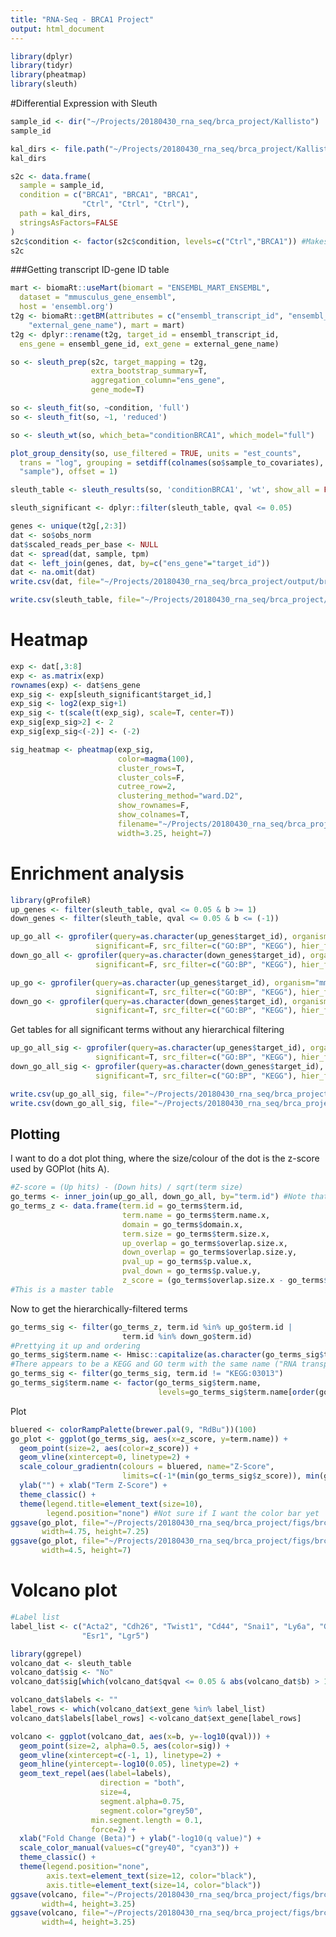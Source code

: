 ```yaml
---
title: "RNA-Seq - BRCA1 Project"
output: html_document
---
```


```r
library(dplyr)
library(tidyr)
library(pheatmap)
library(sleuth)
```

#Differential Expression with Sleuth

```r
sample_id <- dir("~/Projects/20180430_rna_seq/brca_project/Kallisto")
sample_id
```

```r
kal_dirs <- file.path("~/Projects/20180430_rna_seq/brca_project/Kallisto", sample_id)
kal_dirs
```

```r
s2c <- data.frame(
  sample = sample_id,
  condition = c("BRCA1", "BRCA1", "BRCA1",
                "Ctrl", "Ctrl", "Ctrl"),
  path = kal_dirs,
  stringsAsFactors=FALSE
)
s2c$condition <- factor(s2c$condition, levels=c("Ctrl","BRCA1")) #Makes ctrl intercept
s2c
```

###Getting transcript ID-gene ID table
```r
mart <- biomaRt::useMart(biomart = "ENSEMBL_MART_ENSEMBL",
  dataset = "mmusculus_gene_ensembl",
  host = 'ensembl.org')
t2g <- biomaRt::getBM(attributes = c("ensembl_transcript_id", "ensembl_gene_id",
    "external_gene_name"), mart = mart)
t2g <- dplyr::rename(t2g, target_id = ensembl_transcript_id,
  ens_gene = ensembl_gene_id, ext_gene = external_gene_name)
```

```r
so <- sleuth_prep(s2c, target_mapping = t2g,
                  extra_bootstrap_summary=T, 
                  aggregation_column="ens_gene",
                  gene_mode=T)
```

```r
so <- sleuth_fit(so, ~condition, 'full')
so <- sleuth_fit(so, ~1, 'reduced')
```

```r
so <- sleuth_wt(so, which_beta="conditionBRCA1", which_model="full")
```

```r
plot_group_density(so, use_filtered = TRUE, units = "est_counts",
  trans = "log", grouping = setdiff(colnames(so$sample_to_covariates),
  "sample"), offset = 1)
```

```r
sleuth_table <- sleuth_results(so, 'conditionBRCA1', 'wt', show_all = FALSE)
```

```r
sleuth_significant <- dplyr::filter(sleuth_table, qval <= 0.05)
```

```r
genes <- unique(t2g[,2:3])
dat <- so$obs_norm
dat$scaled_reads_per_base <- NULL
dat <- spread(dat, sample, tpm)
dat <- left_join(genes, dat, by=c("ens_gene"="target_id"))
dat <- na.omit(dat)
write.csv(dat, file="~/Projects/20180430_rna_seq/brca_project/output/brca_tpm_expression.csv", row.names=F)
```

```r
write.csv(sleuth_table, file="~/Projects/20180430_rna_seq/brca_project/output/de_brca_results.csv")
```

# Heatmap
```r
exp <- dat[,3:8]
exp <- as.matrix(exp)
rownames(exp) <- dat$ens_gene
exp_sig <- exp[sleuth_significant$target_id,]
exp_sig <- log2(exp_sig+1)
exp_sig <- t(scale(t(exp_sig), scale=T, center=T))
exp_sig[exp_sig>2] <- 2
exp_sig[exp_sig<(-2)] <- (-2)

sig_heatmap <- pheatmap(exp_sig,
                        color=magma(100),
                        cluster_rows=T,
                        cluster_cols=F,
                        cutree_row=2,
                        clustering_method="ward.D2",
                        show_rownames=F,
                        show_colnames=T,
                        filename="~/Projects/20180430_rna_seq/brca_project/figs/heatmap.png",
                        width=3.25, height=7)
```


# Enrichment analysis

```r
library(gProfileR)
up_genes <- filter(sleuth_table, qval <= 0.05 & b >= 1)
down_genes <- filter(sleuth_table, qval <= 0.05 & b <= (-1))
```

```r
up_go_all <- gprofiler(query=as.character(up_genes$target_id), organism="mmusculus",
                   significant=F, src_filter=c("GO:BP", "KEGG"), hier_filtering="none")
down_go_all <- gprofiler(query=as.character(down_genes$target_id), organism="mmusculus",
                   significant=F, src_filter=c("GO:BP", "KEGG"), hier_filtering="none")

up_go <- gprofiler(query=as.character(up_genes$target_id), organism="mmusculus",
                   significant=T, src_filter=c("GO:BP", "KEGG"), hier_filtering="moderate")
down_go <- gprofiler(query=as.character(down_genes$target_id), organism="mmusculus",
                   significant=T, src_filter=c("GO:BP", "KEGG"), hier_filtering="moderate")
```

Get tables for all significant terms without any hierarchical filtering
```r
up_go_all_sig <- gprofiler(query=as.character(up_genes$target_id), organism="mmusculus",
                   significant=T, src_filter=c("GO:BP", "KEGG"), hier_filtering="none")
down_go_all_sig <- gprofiler(query=as.character(down_genes$target_id), organism="mmusculus",
                   significant=T, src_filter=c("GO:BP", "KEGG"), hier_filtering="none")

write.csv(up_go_all_sig, file="~/Projects/20180430_rna_seq/brca_project/output/go_up_all_sig_terms.csv")
write.csv(down_go_all_sig, file="~/Projects/20180430_rna_seq/brca_project/output/go_down_all_sig_terms.csv")
```

## Plotting
I want to do a dot plot thing, where the size/colour of the dot is the z-score used by GOPlot (hits A).
```r
#Z-score = (Up hits) - (Down hits) / sqrt(term size)
go_terms <- inner_join(up_go_all, down_go_all, by="term.id") #Note that we lose a couple IDs
go_terms_z <- data.frame(term.id = go_terms$term.id,
                         term.name = go_terms$term.name.x,
                         domain = go_terms$domain.x,
                         term.size = go_terms$term.size.x,
                         up_overlap = go_terms$overlap.size.x,
                         down_overlap = go_terms$overlap.size.y,
                         pval_up = go_terms$p.value.x,
                         pval_down = go_terms$p.value.y,
                         z_score = (go_terms$overlap.size.x - go_terms$overlap.size.y) / sqrt(go_terms$term.size.x))
#This is a master table
```

Now to get the hierarchically-filtered terms
```r
go_terms_sig <- filter(go_terms_z, term.id %in% up_go$term.id |
                         term.id %in% down_go$term.id)
#Prettying it up and ordering
go_terms_sig$term.name <- Hmisc::capitalize(as.character(go_terms_sig$term.name))
#There appears to be a KEGG and GO term with the same name ("RNA transport"). I'm going to get rid of the KEGG term
go_terms_sig <- filter(go_terms_sig, term.id != "KEGG:03013")
go_terms_sig$term.name <- factor(go_terms_sig$term.name, 
                                 levels=go_terms_sig$term.name[order(go_terms_sig$z_score)])
```

Plot
```r
bluered <- colorRampPalette(brewer.pal(9, "RdBu"))(100)
go_plot <- ggplot(go_terms_sig, aes(x=z_score, y=term.name)) +
  geom_point(size=2, aes(color=z_score)) +
  geom_vline(xintercept=0, linetype=2) +
  scale_colour_gradientn(colours = bluered, name="Z-Score",
                         limits=c(-1*(min(go_terms_sig$z_score)), min(go_terms_sig$z_score))) + #Hack to zero-center gradient
  ylab("") + xlab("Term Z-Score") +
  theme_classic() +
  theme(legend.title=element_text(size=10),
        legend.position="none") #Not sure if I want the color bar yet
ggsave(go_plot, file="~/Projects/20180430_rna_seq/brca_project/figs/brca_go_plot.pdf",
       width=4.75, height=7.25)
ggsave(go_plot, file="~/Projects/20180430_rna_seq/brca_project/figs/brca_go_plot.png",
       width=4.5, height=7)
```

# Volcano plot

```r
#Label list
label_list <- c("Acta2", "Cdh26", "Twist1", "Cd44", "Snai1", "Ly6a", "Greb1",
                "Esr1", "Lgr5")
```


```r
library(ggrepel)
volcano_dat <- sleuth_table
volcano_dat$sig <- "No"
volcano_dat$sig[which(volcano_dat$qval <= 0.05 & abs(volcano_dat$b) > 1)] <- "Yes"

volcano_dat$labels <- ""
label_rows <- which(volcano_dat$ext_gene %in% label_list)
volcano_dat$labels[label_rows] <-volcano_dat$ext_gene[label_rows]

volcano <- ggplot(volcano_dat, aes(x=b, y=-log10(qval))) +
  geom_point(size=2, alpha=0.5, aes(color=sig)) +
  geom_vline(xintercept=c(-1, 1), linetype=2) +
  geom_hline(yintercept=-log10(0.05), linetype=2) +
  geom_text_repel(aes(label=labels),
                    direction = "both",
                    size=4,
                    segment.alpha=0.75,
                    segment.color="grey50",
                  min.segment.length = 0.1,
                  force=2) +
  xlab("Fold Change (Beta)") + ylab("-log10(q value)") +
  scale_color_manual(values=c("grey40", "cyan3")) +
  theme_classic() +
  theme(legend.position="none",
        axis.text=element_text(size=12, color="black"),
        axis.title=element_text(size=14, color="black"))
ggsave(volcano, file="~/Projects/20180430_rna_seq/brca_project/figs/brca_volcano_plot.pdf",
       width=4, height=3.25)
ggsave(volcano, file="~/Projects/20180430_rna_seq/brca_project/figs/brca_volcano_plot.png",
       width=4, height=3.25)
```

